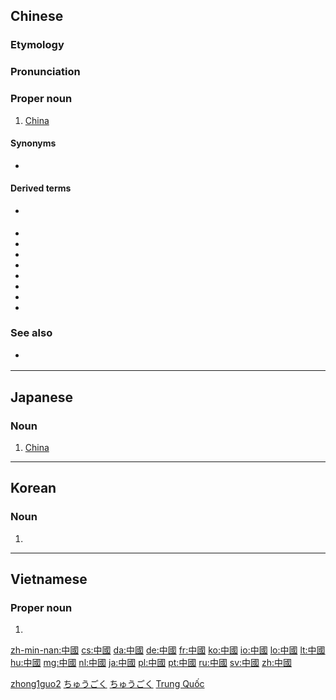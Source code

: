 ==Chinese==
{{zh-hanzi-box|[[中国]]|[[中]][[國]]}}

===Etymology===
{{zh-compound|中|國|center, central|country, kingdom}}

===Pronunciation===
{{zh-pron
|m=Zhōngguó
|c=zung1 gwok3
|mn=Tiong-kok
|w=1tson koq
|ma=y|ca=y|ga=y|ja=y|mna=y|wa=y|xa=y
}}

===Proper noun===
{{zh-proper noun}}

# [[China]]
#: {{zh-usex|中國 的 首都{dū} 是 ^北京 。|The capital of '''China''' is Beijing.|link=yes}}
#: {{zh-usex|他 現在 在 ^中國 旅行。|He's travelling around '''China''' right now.|link=yes}}
#: {{zh-usex|你 喜歡 ^中國 文學 嗎？|Do you like '''Chinese''' literature?|link=yes}}

====Synonyms====
* {{l|zh|天下|tr=tiānxià}} {{qualifier|lofty}}

====Derived terms====
* {{l|zh|中|tr=Zhōng-}} {{qualifier|abbreviation}}
* {{l|zh|中國城|tr=Zhōngguóchéng}}
* {{l|zh|中國大陸|tr=Zhōngguó dàlù}}
* {{l|zh|中國話|tr=Zhōngguóhuà}}
* {{l|zh|中國化|tr=Zhōngguóhuà}}
* {{l|zh|中國畫|tr=Zhōngguóhuà}}
* {{l|zh|中國人|tr=Zhōngguórén}}
* {{l|zh|中國通|tr=Zhōngguótōng}}
* {{l|zh|中國語|tr=Zhōngguóyǔ}}

===See also===
* {{l|zh|華|tr=Huá-}} {{qualifier|abbreviation}}

[[Category:zh:Countries|zhong1guo2]]

----

==Japanese==
{{ja-kanjitab|ちゅう|こく|k2=ごく|r=y|yomi=on}}

===Noun===
{{ja-noun|ky|shin=中国|hira=ちゅうごく|rom=chūgoku|hidx=ちゅうごく'}}

# [[China]]

[[Category:ja:Countries|ちゅうごく]]
[[Category:ja:Place names|ちゅうごく]]

----

==Korean==
{{ko-hanjatab}}

===Noun===
{{ko-noun|hj|rv=Jungguk|hangeul=중국}}

# {{hanja form of|중국|China}}

----

==Vietnamese==
{{vi-hantutab|中|國}}

===Proper noun===
{{vi-proper noun|sc=Hani}}

# {{han tu form of|Trung Quốc|[[China]]}}

[[Category:Vietnamese proper nouns|Trung Quốc]]

[[zh-min-nan:中國]]
[[cs:中國]]
[[da:中國]]
[[de:中國]]
[[fr:中國]]
[[ko:中國]]
[[io:中國]]
[[lo:中國]]
[[lt:中國]]
[[hu:中國]]
[[mg:中國]]
[[nl:中國]]
[[ja:中國]]
[[pl:中國]]
[[pt:中國]]
[[ru:中國]]
[[sv:中國]]
[[zh:中國]]